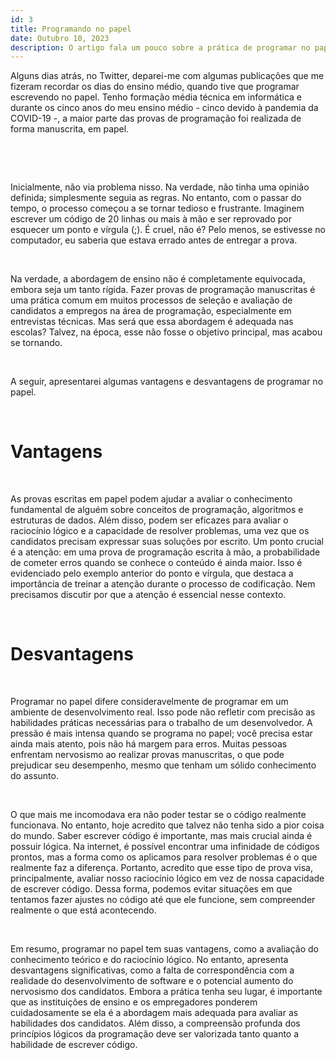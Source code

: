 ```yaml
---
id: 3 
title: Programando no papel    
date: Outubro 10, 2023
description: O artigo fala um pouco sobre a prática de programar no papel, abordando alguma das suas vantagens e desvantagens
---
```


Alguns dias atrás, no Twitter, deparei-me com algumas publicações que me fizeram recordar os dias do ensino médio, quando tive que programar escrevendo no papel. Tenho formação média técnica em informática e durante os cinco anos do meu ensino médio - cinco devido à pandemia da COVID-19 -, a maior parte das provas de programação foi realizada de forma manuscrita, em papel.

<br />

<PerformaticImage
  src="/image/blog/heykel-post.jpeg"
  alt="Twitter Post"
/>

<br />

Inicialmente, não via problema nisso. Na verdade, não tinha uma opinião definida; simplesmente seguia as regras. No entanto, com o passar do tempo, o processo começou a se tornar tedioso e frustrante. Imaginem escrever um código de 20 linhas ou mais à mão e ser reprovado por esquecer um ponto e vírgula (;). É cruel, não é? Pelo menos, se estivesse no computador, eu saberia que estava errado antes de entregar a prova.

<br />


Na verdade, a abordagem de ensino não é completamente equivocada, embora seja um tanto rígida. Fazer provas de programação manuscritas é uma prática comum em muitos processos de seleção e avaliação de candidatos a empregos na área de programação, especialmente em entrevistas técnicas. Mas será que essa abordagem é adequada nas escolas? Talvez, na época, esse não fosse o objetivo principal, mas acabou se tornando.

<br />

A seguir, apresentarei algumas vantagens e desvantagens de programar no papel.

<br />

<h1 className="mt-2 sm:mt-4 md:mt-6 lg:mt-8 xl:mt-10 border-b pb-2 font-extrabold text-xl sm:text-xl md:text-xl lg:text-2xl xl:text-2xl tracking-tight transition-colors first:mt-0">Vantagens</h1>

<br />

As provas escritas em papel podem ajudar a avaliar o conhecimento fundamental de alguém sobre conceitos de programação, algoritmos e estruturas de dados. Além disso, podem ser eficazes para avaliar o raciocínio lógico e a capacidade de resolver problemas, uma vez que os candidatos precisam expressar suas soluções por escrito. Um ponto crucial é a atenção: em uma prova de programação escrita à mão, a probabilidade de cometer erros quando se conhece o conteúdo é ainda maior. Isso é evidenciado pelo exemplo anterior do ponto e vírgula, que destaca a importância de treinar a atenção durante o processo de codificação. Nem precisamos discutir por que a atenção é essencial nesse contexto.

<br />

<h1 className="mt-2 sm:mt-4 md:mt-6 lg:mt-8 xl:mt-10 border-b pb-2 font-extrabold text-xl sm:text-xl md:text-xl lg:text-2xl xl:text-2xl tracking-tight transition-colors first:mt-0">Desvantagens</h1>

<br />

Programar no papel difere consideravelmente de programar em um ambiente de desenvolvimento real. Isso pode não refletir com precisão as habilidades práticas necessárias para o trabalho de um desenvolvedor. A pressão é mais intensa quando se programa no papel; você precisa estar ainda mais atento, pois não há margem para erros. Muitas pessoas enfrentam nervosismo ao realizar provas manuscritas, o que pode prejudicar seu desempenho, mesmo que tenham um sólido conhecimento do assunto.

<br />

O que mais me incomodava era não poder testar se o código realmente funcionava. No entanto, hoje acredito que talvez não tenha sido a pior coisa do mundo. Saber escrever código é importante, mas mais crucial ainda é possuir lógica. Na internet, é possível encontrar uma infinidade de códigos prontos, mas a forma como os aplicamos para resolver problemas é o que realmente faz a diferença. Portanto, acredito que esse tipo de prova visa, principalmente, avaliar nosso raciocínio lógico em vez de nossa capacidade de escrever código. Dessa forma, podemos evitar situações em que tentamos fazer ajustes no código até que ele funcione, sem compreender realmente o que está acontecendo.

<br />

Em resumo, programar no papel tem suas vantagens, como a avaliação do conhecimento teórico e do raciocínio lógico. No entanto, apresenta desvantagens significativas, como a falta de correspondência com a realidade do desenvolvimento de software e o potencial aumento do nervosismo dos candidatos. Embora a prática tenha seu lugar, é importante que as instituições de ensino e os empregadores ponderem cuidadosamente se ela é a abordagem mais adequada para avaliar as habilidades dos candidatos. Além disso, a compreensão profunda dos princípios lógicos da programação deve ser valorizada tanto quanto a habilidade de escrever código.
